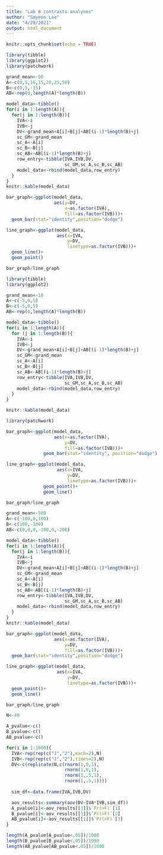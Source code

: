 ```yaml
---
title: "Lab 8 contrasts analyses"
author: "Soyeon Lee"
date: "4/29/2021"
output: html_document
---
```


```r
knitr::opts_chunk$set(echo = TRUE)
```

```r
library(tibble)
library(ggplot2)
library(patchwork)

grand_mean<-50
A<-c(0,5,10,15,20,25,50)
B<-c(0,5,-15)
AB<-rep(0,length(A)*length(B))

model_data<-tibble()
for(i in 1:length(A)){
  for(j in 1:length(B)){
    IVA<-i
    IVB<-j
    DV<-grand_mean+A[i]+B[j]+AB[(i-1)*length(B)+j]
    sc_GM<-grand_mean
    sc_A<-A[i]
    sc_B<-B[j]
    sc_AB<-AB[(i-1)*length(B)+j]
    row_entry<-tibble(IVA,IVB,DV,
                      sc_GM,sc_A,sc_B,sc_AB)
    model_data<-rbind(model_data,row_entry)
  }
}
knitr::kable(model_data)
```

```r
bar_graph<-ggplot(model_data,
                  aes(y=DV,
                      x=as.factor(IVA),
                      fill=as.factor(IVB)))+
  geom_bar(stat="identity",position="dodge")

line_graph<-ggplot(model_data,
                   aes(x=IVA,
                       y=DV,
                       linetype=as.factor(IVB)))+
  geom_line()+
  geom_point()

bar_graph/line_graph
```

```r
library(tibble)
library(ggplot2)

grand_mean<-10
A<-c(-5,0,5)
B<-c(-5,0,5)
AB<-rep(0,length(A)*length(B))

model_data<-tibble()
for(i in 1:length(A)){
  for (j in 1:length(B)){
    IVA<-i
    IVB<-j
    DV<-grand_mean+A[i]+B[j]+AB[(i-1)*length(B)+j]
    sc_GM<-grand_mean
    sc_A<-A[i]
    sc_B<-B[j]
    sc_AB<-AB[(i-1)*length(B)+j]
    row_entry<-tibble(IVA,IVB,DV,
                      sc_GM,sc_A,sc_B,sc_AB)
    model_data<-rbind(model_data,row_entry)
  }
}

knitr::kable(model_data)
```

```r
library(patchwork)

bar_graph<-ggplot(model_data,
                  aes(x=as.factor(IVA),
                      y=DV,
                      fill=as.factor(IVB)))+
              geom_bar(stat="identity", position="dodge")

line_graph<-ggplot(model_data,
                   aes(x=IVA,
                       y=DV,
                       linetype=as.factor(IVB)))+
              geom_point()+
              geom_line()

bar_graph/line_graph

```

```r
grand_mean<-500
A<-c(-100,0,100)
B<-c(100,-100)
AB<-c(0,0,0,-100,0,-200)

model_data<-tibble()
for(i in 1:length(A)){
  for(j in 1:length(B)){
    IVA<-i
    IVB<-j
    DV<-grand_mean+A[i]+B[j]+AB[(i-1)*length(B)+j]
    sc_GM<-grand_mean
    sc_A<-A[i]
    sc_B<-B[j]
    sc_AB<-AB[(i-1)*length(B)+j]
    row_entry<-tibble(IVA,IVB,DV,
                      sc_GM,sc_A,sc_B,sc_AB)
    model_data<-rbind(model_data,row_entry)
  }
}
knitr::kable(model_data)
```
```r
bar_graph<-ggplot(model_data,
                  aes(x=as.factor(IVA),
                      y=DV,
                      fill=as.factor(IVB)))+
  geom_bar(stat="identity",position="dodge")

line_graph<-ggplot(model_data,
                   aes(x=IVA,
                       y=DV,
                       linetype=as.factor(IVB)))+
  geom_point()+
  geom_line()

bar_graph/line_graph
```

```r

N<-40

A_pvalue<-c()
B_pvalue<-c()
AB_pvalue<-c()

for(i in 1:1000){
  IVA<-rep(rep(c("1","2"),each=2),N)
  IVB<-rep(rep(c("1","2"),times=2),N)
  DV<-c(replicate(N,c(rnorm(1,0,1),
                      rnorm(1,0,1),
                      rnorm(1,.5,1),
                      rnorm(1,.5,1))))
  
  sim_df<-data.frame(IVA,IVB,DV)

  aov_results<-summary(aov(DV~IVA*IVB,sim_df))
  A_pvalue[i]<-aov_results[[1]]$`Pr(>F)`[1]
  B_pvalue[i]<-aov_results[[1]]$`Pr(>F)`[2]
  AB_pvalue[i]<-aov_results[[1]]$`Pr(>F)`[3]
}

length(A_pvalue[A_pvalue<.05])/1000
length(B_pvalue[B_pvalue<.05])/1000
length(AB_pvalue[AB_pvalue<.05])/1000


```





